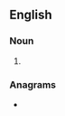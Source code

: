 {{also|potlucks}}
==English==

===Noun===
{{head|en|noun form}}

# {{plural of|pot luck|lang=en}}

===Anagrams===
* {{anagrams|en|a=cklopstu|putlocks}}